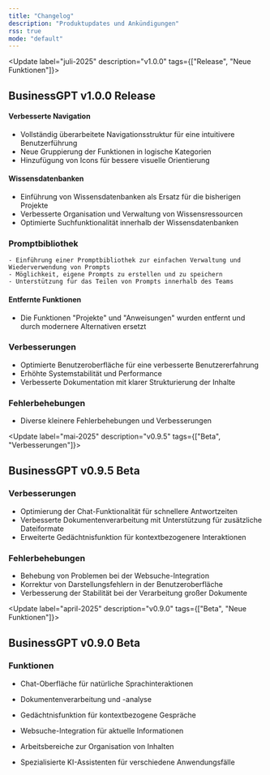 ```yaml
---
title: "Changelog"
description: "Produktupdates und Ankündigungen"
rss: true
mode: "default"
---
```


<Update label="juli-2025" description="v1.0.0" tags={["Release", "Neue Funktionen"]}>
  ## BusinessGPT v1.0.0 Release

  #### Verbesserte Navigation
  - Vollständig überarbeitete Navigationsstruktur für eine intuitivere Benutzerführung
  - Neue Gruppierung der Funktionen in logische Kategorien
  - Hinzufügung von Icons für bessere visuelle Orientierung

  #### Wissensdatenbanken
  - Einführung von Wissensdatenbanken als Ersatz für die bisherigen Projekte
  - Verbesserte Organisation und Verwaltung von Wissensressourcen
  - Optimierte Suchfunktionalität innerhalb der Wissensdatenbanken

  ### Promptbibliothek
    - Einführung einer Promptbibliothek zur einfachen Verwaltung und Wiederverwendung von Prompts
    - Möglichkeit, eigene Prompts zu erstellen und zu speichern
    - Unterstützung für das Teilen von Prompts innerhalb des Teams

  #### Entfernte Funktionen
  - Die Funktionen "Projekte" und "Anweisungen" wurden entfernt und durch modernere Alternativen ersetzt


  ### Verbesserungen
  - Optimierte Benutzeroberfläche für eine verbesserte Benutzererfahrung
  - Erhöhte Systemstabilität und Performance
  - Verbesserte Dokumentation mit klarer Strukturierung der Inhalte

  ### Fehlerbehebungen
  - Diverse kleinere Fehlerbehebungen und Verbesserungen
</Update>

<Update label="mai-2025" description="v0.9.5" tags={["Beta", "Verbesserungen"]}>
  ## BusinessGPT v0.9.5 Beta

  ### Verbesserungen
  - Optimierung der Chat-Funktionalität für schnellere Antwortzeiten
  - Verbesserte Dokumentenverarbeitung mit Unterstützung für zusätzliche Dateiformate
  - Erweiterte Gedächtnisfunktion für kontextbezogenere Interaktionen

  ### Fehlerbehebungen
  - Behebung von Problemen bei der Websuche-Integration
  - Korrektur von Darstellungsfehlern in der Benutzeroberfläche
  - Verbesserung der Stabilität bei der Verarbeitung großer Dokumente
</Update>

<Update label="april-2025" description="v0.9.0" tags={["Beta", "Neue Funktionen"]}>
  ## BusinessGPT v0.9.0 Beta

  ### Funktionen
  - Chat-Oberfläche für natürliche Sprachinteraktionen
  - Dokumentenverarbeitung und -analyse
  - Gedächtnisfunktion für kontextbezogene Gespräche
  - Websuche-Integration für aktuelle Informationen
  - Arbeitsbereiche zur Organisation von Inhalten

  - Spezialisierte KI-Assistenten für verschiedene Anwendungsfälle
</Update>
